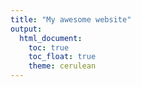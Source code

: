 ```yaml
---
title: "My awesome website"
output: 
  html_document:
    toc: true
    toc_float: true
    theme: cerulean
---
```

